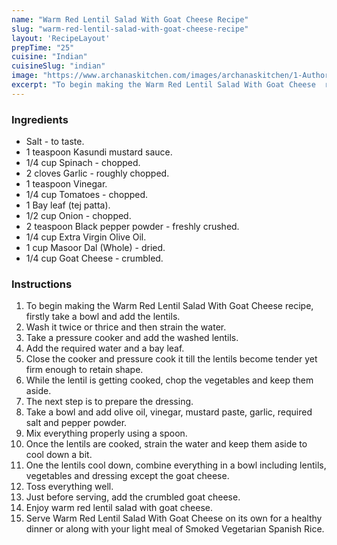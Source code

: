 ---
name: "Warm Red Lentil Salad With Goat Cheese Recipe"
slug: "warm-red-lentil-salad-with-goat-cheese-recipe"
layout: 'RecipeLayout'
prepTime: "25"
cuisine: "Indian"
cuisineSlug: "indian"
image: "https://www.archanaskitchen.com/images/archanaskitchen/1-Author/Smitha-Kalluraya/Warm_Red_Lentil_salad_with_Goats_Cheese.jpg"
excerpt: "To begin making the Warm Red Lentil Salad With Goat Cheese  recipe, firstly take a bowl and add the lentils"
---

### Ingredients

- Salt - to taste.
- 1 teaspoon Kasundi mustard sauce.
- 1/4 cup Spinach - chopped.
- 2 cloves Garlic - roughly chopped.
- 1 teaspoon Vinegar.
- 1/4 cup Tomatoes - chopped.
- 1 Bay leaf (tej patta).
- 1/2 cup Onion - chopped.
- 2 teaspoon Black pepper powder - freshly crushed.
- 1/4 cup Extra Virgin Olive Oil.
- 1 cup Masoor Dal (Whole) - dried.
- 1/4 cup Goat Cheese - crumbled.

### Instructions

1. To begin making the Warm Red Lentil Salad With Goat Cheese  recipe, firstly take a bowl and add the lentils.
1. Wash it twice or thrice and then strain the water.
1. Take a pressure cooker and add the washed lentils.
1. Add the required water and a bay leaf.
1. Close the cooker and pressure cook it till the lentils become tender yet firm enough to retain shape.
1. While the lentil is getting cooked, chop the vegetables and keep them aside.
1. The next step is to prepare the dressing.
1. Take a bowl and add olive oil, vinegar, mustard paste, garlic, required salt and pepper powder.
1.  Mix everything properly using a spoon.
1. Once the lentils are cooked, strain the water and keep them aside to cool down a bit.
1. One the lentils cool down, combine everything in a bowl including lentils, vegetables and dressing except the goat cheese.
1. Toss everything well.
1. Just before serving, add the crumbled goat cheese.
1. Enjoy warm red lentil salad with goat cheese.
1. Serve Warm Red Lentil Salad With Goat Cheese on its own for a healthy dinner or along with your light meal of Smoked Vegetarian Spanish Rice.
